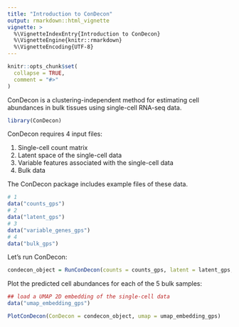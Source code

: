 ```yaml
---
title: "Introduction to ConDecon"
output: rmarkdown::html_vignette
vignette: >
  %\VignetteIndexEntry{Introduction to ConDecon}
  %\VignetteEngine{knitr::rmarkdown}
  %\VignetteEncoding{UTF-8}
---
```


```r
knitr::opts_chunk$set(
  collapse = TRUE,
  comment = "#>"
)
```

ConDecon is a clustering-independent method for estimating cell abundances in bulk tissues using single-cell RNA-seq data.

```r
library(ConDecon)
```

ConDecon requires 4 input files:

1. Single-cell count matrix
2. Latent space of the single-cell data
3. Variable features associated with the single-cell data
4. Bulk data

The ConDecon package includes example files of these data.

```r
# 1
data("counts_gps")
# 2
data("latent_gps")
# 3
data("variable_genes_gps")
# 4
data("bulk_gps")
```

Let's run ConDecon:

```r
condecon_object = RunConDecon(counts = counts_gps, latent = latent_gps, variable.features = variable_genes_gps, bulk = bulk_gps, dims = 10)
```

Plot the predicted cell abundances for each of the 5 bulk samples:

```r
## load a UMAP 2D embedding of the single-cell data
data("umap_embedding_gps")

PlotConDecon(ConDecon = condecon_object, umap = umap_embedding_gps)
```
